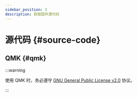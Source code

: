 ```yaml
---
sidebar_position: 3
description: 获取固件源代码
---
```


# 源代码 {#source-code}

## QMK {#qmk}

:::warning

使用 QMK 时，务必遵守 [GNU General Public License v2.0](https://www.gnu.org/licenses/old-licenses/gpl-2.0.html) 协议。

:::